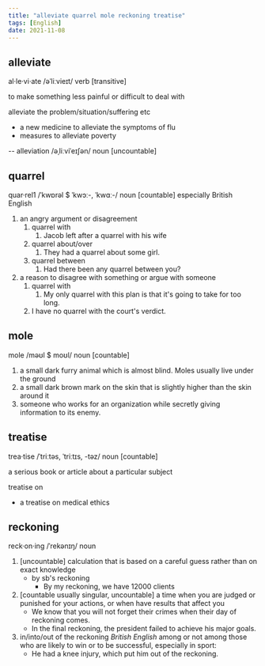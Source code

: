 ```yaml
---
title: "alleviate quarrel mole reckoning treatise"
tags: [English]
date: 2021-11-08
---
```


## alleviate

al·le·vi·ate /əˈliːvieɪt/ verb [transitive]

to make something less painful or difficult to deal with

alleviate the problem/situation/suffering etc

- a new medicine to alleviate the symptoms of flu
- measures to alleviate poverty

-- alleviation /əˌliːviˈeɪʃən/ noun [uncountable]

## quarrel

quar·rel1 /ˈkwɒrəl $ ˈkwɔː-, ˈkwɑː-/ noun [countable] especially British English

1. an angry argument or disagreement
   1. quarrel with
      1. Jacob left after a quarrel with his wife
   2. quarrel about/over
      1. They had a quarrel about some girl.
   3. quarrel between
      1. Had there been any quarrel between you?
2. a reason to disagree with something or argue with someone
   1. quarrel with
      1. My only quarrel with this plan is that it's going to take for too long.
   2. I have no quarrel with the court's verdict.

## mole

mole /məʊl $ moʊl/ noun [countable]

1. a small dark furry animal which is almost blind. Moles usually live under the
   ground
2. a small dark brown mark on the skin that is slightly higher than the skin
   around it
3. someone who works for an organization while secretly giving information to
   its enemy.

## treatise

trea·tise /ˈtriːtəs, ˈtriːtɪs, -təz/ noun [countable]

a serious book or article about a particular subject

treatise on

- a treatise on medical ethics

## reckoning

reck·on·ing /ˈrekənɪŋ/ noun

1. [uncountable] calculation that is based on a careful guess rather than on
   exact knowledge
   - by sb's reckoning
     - By my reckoning, we have 12000 clients
2. [countable usually singular, uncountable] a time when you are judged or
   punished for your actions, or when have results that affect you
   - We know that you will not forget their crimes when their day of reckoning comes.
   - In the final reckoning, the president failed to achieve his major goals.
3. in/into/out of the reckoning *British English* among or not among those who
   are likely to win or to be successful, especially in sport:
   - He had a knee injury, which put him out of the reckoning.